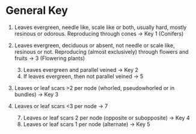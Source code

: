 # General Key {-}

1. Leaves evergreen, needle like, scale like or both, usually hard, mostly resinous or odorous. Reproducing through cones -> Key 1 (Conifers)
2. Leaves evergreen, deciduous or absent, not needle or scale like, resinous or not. Reproducing (almost exclusively) through flowers and fruits -> 3 (Flowering plants) 

    3. Leaves evergreen and parallel veined -> Key 2
    4. If leaves evergreen, then not parallel veined -> 5
    
5. Leaves or leaf scars >2 per node (whorled, pseudowhorled or in bundles) -> Key 3
6. Leaves or leaf scars <3 per node -> 7

    7. Leaves or leaf scars 2 per node (opposite or subopposite) -> Key 4
    8. Leaves or leaf scars 1 per node (alternate) -> Key 5


